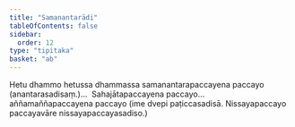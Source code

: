 ```yaml
---
title: "Samanantarādi"
tableOfContents: false
sidebar:
  order: 12
type: "tipitaka"
basket: "ab"
---
```



<DynamicBreadcrumb />

<Division number="27">

<Paragraph number="71">
Hetu dhammo hetussa dhammassa samanantarapaccayena paccayo (anantarasadisaṃ.)…  Sahajātapaccayena paccayo…  aññamaññapaccayena paccayo (ime dvepi paṭiccasadisā. Nissayapaccayo paccayavāre nissayapaccayasadiso.)
</Paragraph>
</Division>